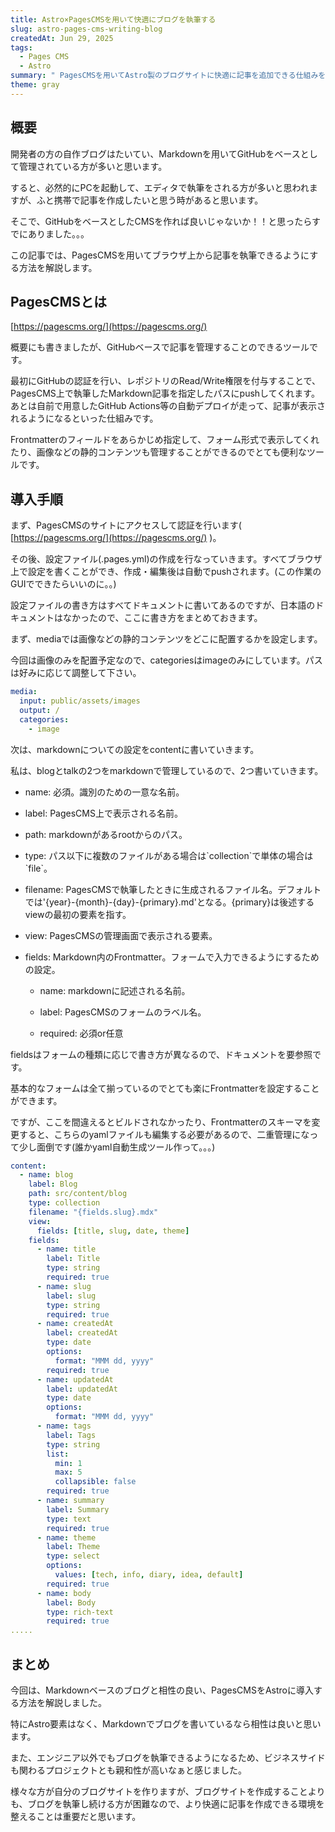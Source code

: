 ```yaml
---
title: Astro×PagesCMSを用いて快適にブログを執筆する
slug: astro-pages-cms-writing-blog
createdAt: Jun 29, 2025
tags:
  - Pages CMS
  - Astro
summary: " PagesCMSを用いてAstro製のブログサイトに快適に記事を追加できる仕組みを整備します。"
theme: gray
---
```

## 概要

開発者の方の自作ブログはたいてい、Markdownを用いてGitHubをベースとして管理されている方が多いと思います。

すると、必然的にPCを起動して、エディタで執筆をされる方が多いと思われますが、ふと携帯で記事を作成したいと思う時があると思います。

そこで、GitHubをベースとしたCMSを作れば良いじゃないか！！と思ったらすでにありました。。。

この記事では、PagesCMSを用いてブラウザ上から記事を執筆できるようにする方法を解説します。

## PagesCMSとは

[https://pagescms.org/](https://pagescms.org/)

概要にも書きましたが、GitHubベースで記事を管理することのできるツールです。

最初にGitHubの認証を行い、レポジトリのRead/Write権限を付与することで、PagesCMS上で執筆したMarkdown記事を指定したパスにpushしてくれます。あとは自前で用意したGitHub Actions等の自動デプロイが走って、記事が表示されるようになるといった仕組みです。

Frontmatterのフィールドをあらかじめ指定して、フォーム形式で表示してくれたり、画像などの静的コンテンツも管理することができるのでとても便利なツールです。

## 導入手順

まず、PagesCMSのサイトにアクセスして認証を行います( [https://pagescms.org/](https://pagescms.org/) )。

その後、設定ファイル(.pages.yml)の作成を行なっていきます。すべてブラウザ上で設定を書くことができ、作成・編集後は自動でpushされます。(この作業のGUIでできたらいいのに。。)

設定ファイルの書き方はすべてドキュメントに書いてあるのですが、日本語のドキュメントはなかったので、ここに書き方をまとめておきます。

まず、mediaでは画像などの静的コンテンツをどこに配置するかを設定します。

今回は画像のみを配置予定なので、categoriesはimageのみにしています。パスは好みに応じて調整して下さい。

```yaml
media:
  input: public/assets/images
  output: /
  categories:
    - image
```

次は、markdownについての設定をcontentに書いていきます。

私は、blogとtalkの2つをmarkdownで管理しているので、2つ書いていきます。

*   name: 必須。識別のための一意な名前。
    
*   label: PagesCMS上で表示される名前。
    
*   path: markdownがあるrootからのパス。
    
*   type: パス以下に複数のファイルがある場合は\`collection\`で単体の場合は\`file\`。
    
*   filename: PagesCMSで執筆したときに生成されるファイル名。デフォルトでは'\{year\}-\{month\}-\{day\}-\{primary\}.md'となる。\{primary\}は後述するviewの最初の要素を指す。
    
*   view: PagesCMSの管理画面で表示される要素。
    
*   fields: Markdown内のFrontmatter。フォームで入力できるようにするための設定。
    
    *   name: markdownに記述される名前。
        
    *   label: PagesCMSのフォームのラベル名。
        
    *   required: 必須or任意
        

fieldsはフォームの種類に応じで書き方が異なるので、ドキュメントを要参照です。

基本的なフォームは全て揃っているのでとても楽にFrontmatterを設定することができます。

ですが、ここを間違えるとビルドされなかったり、Frontmatterのスキーマを変更すると、こちらのyamlファイルも編集する必要があるので、二重管理になって少し面倒です(誰かyaml自動生成ツール作って。。。)

```yaml
content:
  - name: blog
    label: Blog
    path: src/content/blog
    type: collection
    filename: "{fields.slug}.mdx"
    view:
      fields: [title, slug, date, theme]
    fields:
      - name: title
        label: Title
        type: string
        required: true
      - name: slug
        label: slug
        type: string
        required: true
      - name: createdAt
        label: createdAt
        type: date
        options:
          format: "MMM dd, yyyy"
        required: true
      - name: updatedAt
        label: updatedAt
        type: date
        options:
          format: "MMM dd, yyyy"
      - name: tags
        label: Tags
        type: string
        list:
          min: 1
          max: 5
          collapsible: false
        required: true
      - name: summary
        label: Summary
        type: text
        required: true
      - name: theme
        label: Theme
        type: select
        options:
          values: [tech, info, diary, idea, default]
        required: true
      - name: body
        label: Body
        type: rich-text
        required: true
.....
```

## まとめ

今回は、Markdownベースのブログと相性の良い、PagesCMSをAstroに導入する方法を解説しました。

特にAstro要素はなく、Markdownでブログを書いているなら相性は良いと思います。

また、エンジニア以外でもブログを執筆できるようになるため、ビジネスサイドも関わるプロジェクトとも親和性が高いなぁと感じました。

様々な方が自分のブログサイトを作りますが、ブログサイトを作成することよりも、ブログを執筆し続ける方が困難なので、より快適に記事を作成できる環境を整えることは重要だと思います。
